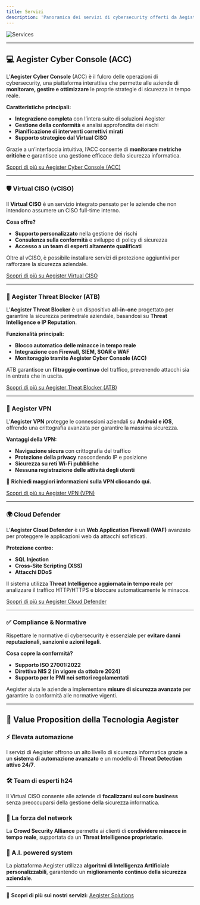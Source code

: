 ```yaml
---
title: Servizi
description: 'Panoramica dei servizi di cybersecurity offerti da Aegister, con particolare attenzione alla protezione aziendale attraverso soluzioni integrate e strumenti avanzati.'
---
```


![Services](/images/services.png)

---

## 💻 Aegister Cyber Console (ACC)
L’**Aegister Cyber Console** (ACC) è il fulcro delle operazioni di cybersecurity, una piattaforma interattiva che permette alle aziende di **monitorare, gestire e ottimizzare** le proprie strategie di sicurezza in tempo reale.  

**Caratteristiche principali:**  
- **Integrazione completa** con l’intera suite di soluzioni Aegister  
- **Gestione della conformità** e analisi approfondita dei rischi  
- **Pianificazione di interventi correttivi mirati**  
- **Supporto strategico dal Virtual CISO**  

Grazie a un’interfaccia intuitiva, l’ACC consente di **monitorare metriche critiche** e garantisce una gestione efficace della sicurezza informatica.

[Scopri di più su Aegister Cyber Console (ACC)](./documentation/acc/what-is-acc)

 ---

### 🛡️ Virtual CISO (vCISO)
Il **Virtual CISO** è un servizio integrato pensato per le aziende che non intendono assumere un CISO full-time interno.  

**Cosa offre?**  
- **Supporto personalizzato** nella gestione dei rischi  
- **Consulenza sulla conformità** e sviluppo di policy di sicurezza  
- **Accesso a un team di esperti altamente qualificati**  

Oltre al vCISO, è possibile installare servizi di protezione aggiuntivi per rafforzare la sicurezza aziendale.

[Scopri di più su Aegister Virtual CISO](./documentation/vciso/what-is-vciso)

---

### 🧱 Aegister Threat Blocker (ATB)
L’**Aegister Threat Blocker** è un dispositivo **all-in-one** progettato per garantire la sicurezza perimetrale aziendale, basandosi su **Threat Intelligence e IP Reputation**.

**Funzionalità principali:**  
- **Blocco automatico delle minacce in tempo reale**  
- **Integrazione con Firewall, SIEM, SOAR e WAF**  
- **Monitoraggio tramite Aegister Cyber Console (ACC)**  

ATB garantisce un **filtraggio continuo** del traffico, prevenendo attacchi sia in entrata che in uscita.

[Scopri di più su Aegister Theat Blocker (ATB)](./documentation/atb/what-is-atb)

---

### 🔑 Aegister VPN
L’**Aegister VPN** protegge le connessioni aziendali su **Android e iOS**, offrendo una crittografia avanzata per garantire la massima sicurezza.  

**Vantaggi della VPN:**  
- **Navigazione sicura** con crittografia del traffico  
- **Protezione della privacy** nascondendo IP e posizione  
- **Sicurezza su reti Wi-Fi pubbliche**  
- **Nessuna registrazione delle attività degli utenti**  

🔗 **Richiedi maggiori informazioni sulla VPN cliccando qui.**

[Scopri di più su Aegister VPN (VPN)](./documentation/vpn/what-is-vpn)

---

### 🌍 Cloud Defender
L’**Aegister Cloud Defender** è un **Web Application Firewall (WAF)** avanzato per proteggere le applicazioni web da attacchi sofisticati.  

**Protezione contro:**  
- **SQL Injection**  
- **Cross-Site Scripting (XSS)**  
- **Attacchi DDoS**  

Il sistema utilizza **Threat Intelligence aggiornata in tempo reale** per analizzare il traffico HTTP/HTTPS e bloccare automaticamente le minacce.

[Scopri di più su Aegister Cloud Defender](./documentation/cloud-defender/what-is-cloud-defender)

---

### ✅ Compliance & Normative
Rispettare le normative di cybersecurity è essenziale per **evitare danni reputazionali, sanzioni e azioni legali**.  

**Cosa copre la conformità?**  
- **Supporto ISO 27001:2022**  
- **Direttiva NIS 2 (in vigore da ottobre 2024)**  
- **Supporto per le PMI nei settori regolamentati**  

Aegister aiuta le aziende a implementare **misure di sicurezza avanzate** per garantire la conformità alle normative vigenti.

---

## 🚀 Value Proposition della Tecnologia Aegister

### ⚡ Elevata automazione  
I servizi di Aegister offrono un alto livello di sicurezza informatica grazie a un **sistema di automazione avanzato** e un modello di **Threat Detection attivo 24/7**.

### 🛠️ Team di esperti h24  
Il Virtual CISO consente alle aziende di **focalizzarsi sul core business** senza preoccuparsi della gestione della sicurezza informatica.

### 🔗 La forza del network  
La **Crowd Security Alliance** permette ai clienti di **condividere minacce in tempo reale**, supportata da un **Threat Intelligence proprietario**.

### 🤖 A.I. powered system  
La piattaforma Aegister utilizza **algoritmi di Intelligenza Artificiale personalizzabili**, garantendo un **miglioramento continuo della sicurezza aziendale**.

---

🔗 **Scopri di più sui nostri servizi:** [Aegister Solutions](https://aegister.com/en/solutions/)